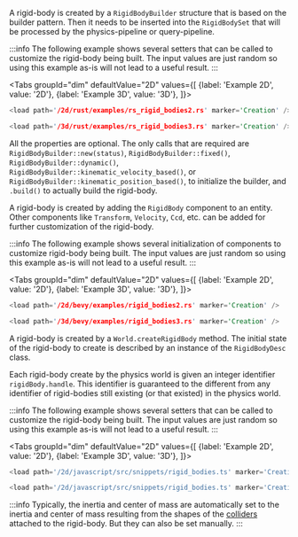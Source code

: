 
<rapier>

A rigid-body is created by a `RigidBodyBuilder` structure that is based on the builder pattern. Then it needs
to be inserted into the `RigidBodySet` that will be processed by the physics-pipeline or query-pipeline.

:::info
The following example shows several setters that can be called to customize the
rigid-body being built. The input values are just random so using this example
as-is will not lead to a useful result.
:::

<Tabs
groupId="dim"
defaultValue="2D"
values={[
{label: 'Example 2D', value: '2D'},
{label: 'Example 3D', value: '3D'},
]}>
<TabItem value="2D">

```rust
<load path='/2d/rust/examples/rs_rigid_bodies2.rs' marker='Creation' />
```

  </TabItem>
  <TabItem value="3D">

```rust
<load path='/3d/rust/examples/rs_rigid_bodies3.rs' marker='Creation' />
```

  </TabItem>
</Tabs>


All the properties are optional. The only calls that are required are `RigidBodyBuilder::new(status)`,
`RigidBodyBuilder::fixed()`, `RigidBodyBuilder::dynamic()`, `RigidBodyBuilder::kinematic_velocity_based()`,
or `RigidBodyBuilder::kinematic_position_based()`, to
initialize the builder, and `.build()` to actually build the rigid-body.

</rapier>

<bevy>

A rigid-body is created by adding the `RigidBody` component to an entity. Other components
like `Transform`, `Velocity`, `Ccd`, etc. can be added for further customization of the
rigid-body.

:::info
The following example shows several initialization of components to customize
rigid-body being built. The input values are just random so using this example
as-is will not lead to a useful result.
:::

<Tabs
groupId="dim"
defaultValue="2D"
values={[
{label: 'Example 2D', value: '2D'},
{label: 'Example 3D', value: '3D'},
]}>
<TabItem value="2D">

```rust
<load path='/2d/bevy/examples/rigid_bodies2.rs' marker='Creation' />
```

  </TabItem>
  <TabItem value="3D">

```rust
<load path='/3d/bevy/examples/rigid_bodies3.rs' marker='Creation' />
```

  </TabItem>
</Tabs>

</bevy>

<js>

A rigid-body is created by a `World.createRigidBody` method. The initial state of
the rigid-body to create is described by an instance of the `RigidBodyDesc` class.

Each rigid-body create by the physics world is given an integer identifier `rigidBody.handle`. This identifier
is guaranteed to the different from any identifier of rigid-bodies still existing (or that existed) in the physics
world.

:::info
The following example shows several setters that can be called to customize the
rigid-body being built. The input values are just random so using this example
as-is will not lead to a useful result.
:::

<Tabs
groupId="dim"
defaultValue="2D"
values={[
{label: 'Example 2D', value: '2D'},
{label: 'Example 3D', value: '3D'},
]}>
<TabItem value="2D">

```js
<load path='/2d/javascript/src/snippets/rigid_bodies.ts' marker='Creation' />
```

  </TabItem>
  <TabItem value="3D">

```js
<load path='/2d/javascript/src/snippets/rigid_bodies.ts' marker='Creation' />
```

  </TabItem>
</Tabs>

</js>

:::info
Typically, the inertia and center of mass are automatically set to the inertia and center of mass resulting from the
shapes of the [colliders](#colliders) attached to the rigid-body. But they can also be set manually.
:::
